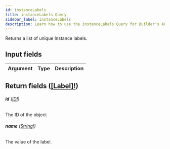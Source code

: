 ```yaml
---
id: instanceLabels
title: instanceLabels Query
sidebar_label: instanceLabels
description: Learn how to use the instanceLabels Query for Builder's API.
---
```


Returns a list of unique Instance labels.

## Input fields

| Argument | Type | Description |
| -------- | ---- | ----------- |

## Return fields ([[Label]!](/composer/builder/api/schema/object/Label.mdx))

###### <b>id</b> ([ID!](/composer/builder/api/schema/scalar/ID.mdx))

The ID of the object

###### <b>name</b> ([String!](/composer/builder/api/schema/scalar/String.mdx))

The value of the label.
